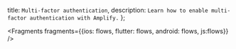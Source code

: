   title: `Multi-factor authentication`,
  description: `Learn how to enable multi-factor authentication with Amplify.`
};


<Fragments fragments={{ios: flows, flutter: flows, android: flows, js:flows}} />
